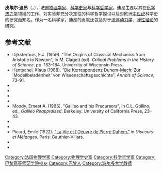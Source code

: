 {{noteTA
|G1=Math
|1=zh-hans:皮埃尔; zh-hant:皮耶;
|2=zh-hans:迪昂; zh-hant:杜漢;
|3=zh-hans:蒯因; zh-hant:奎因;
}}
{{Infobox philosopher
|name             = 皮埃尔·迪昂
|image            = Pierre Duhem.jpg
|birth_name       = Pierre Maurice Marie Duhem
|birth_date       = {{birth date|1861|6|9|df=y}}
|birth_place      = [[法国|法国]][[巴黎|巴黎]]
|death_date       = {{death date and age|1916|9|14|1861|6|9|df=y}}
|death_place      = [[法国|法国]][[卡布雷斯潘|卡布雷斯潘]]
|alma_mater       = [[巴黎高等师范学校|巴黎高等师范学校]]（1882年）
|region           = 西方哲学
|era              = [[19世纪哲学|19世纪哲学]]
|school_tradition = [[欧陆哲学|欧陆哲学]]<br>历史认识论<ref>Donald Broady, "The epistemological tradition in French sociology", 1996.</ref>
|main_interests   = [[物理学|物理学]]、[[科学哲学|科学哲学]]、[[科学史|科学史]]、[[认识论|认识论]]
|influences       = [[威廉·约翰·麦夸恩·兰金|威廉·兰金]]、[[约西亚·威拉德·吉布斯|威拉德·吉布斯]]、[[恩斯特·马赫|恩斯特·马赫]]<ref>John T. Blackmore, ''Ernst Mach: His Work, Life, and Influence'', 1972, p. 196.</ref>、[[布莱兹·帕斯卡|布莱兹·帕斯卡]]
|influenced       = [[Émile_Jouguet|Émile Jouguet]]、[[John_Worrall|John Worrall]]、[[托马斯·库恩|托马斯·库恩]]、[[Stanley_Jaki|Stanley Jaki]]、[[Stephen_Menn|Stephen Menn]]
|notable_ideas    = [[吉布斯－迪昂方程|吉布斯－迪昂方程]]、[[迪昂－蒯因论题|迪昂－蒯因论题]]、[[验证整体论|验证整体论]]
}}
'''皮埃尔·迪昂'''（{{lang-fr|Pierre Duhem}}，{{bd|1861年|6月9日|1916年|9月14日}}），法国[[物理学家|物理学家]]、[[科学史家|科学史家]]与[[科学哲学家|科学哲学家]]。迪昂主要以其在[[化学热力学|化学热力学]]领域的工作、对实验非充分决定性的科学哲学探讨以及对欧洲[[中世纪|中世纪]]科学史的研究而知名。作为一名科学家，迪昂的贡献还包括对于[[流体动力学|流体动力学]]、[[弹性_(物理学)|弹性理论]]的研究。

== 参考文献 ==
{{reflist}}
{{refbegin}}
*Dijksterhuis, E.J. (1959). "The Origins of Classical Mechanics from Aristotle to Newton", in M. Clagett (ed). ''Critical Problems in the History of Science'', pp. 163–184. University of Wisconsin Press.
*Hentschel, Klaus (1988). "Die Korrespondenz Duhem-[[Ernst_Mach|Mach]]: Zur 'Modellbeladenheit' von Wissenschaftsgeschichte", ''Annals of Science'', 73–91.
*{{cite book|last=Lowinger|first=Armand|title=The Methodology of Pierre Duhem|publisher=Columbia University Press|year=1941}}
*{{cite book|last=Martin|first=R. N. D.|title=Pierre Duhem: Philosophy and History in the Work of a Believing Physicist|year=1991|isbn=978-0-8126-9160-3}}
*{{Cite encyclopedia
| first = Donald G.
| last = Miller
| title = Pierre Duhem
| url = http://www.encyclopedia.com/topic/Pierre_Maurice_Marie_Duhem.aspx
| publisher = Scribner & American Council of Learned Societies
| isbn = 978-0-684-10114-9
| editor-last = Gillispie
| editor-first = Charles
| encyclopedia = [[Dictionary_of_Scientific_Biography|Dictionary of Scientific Biography]]
| volume = 3
| pages = 225–233
| location = New York
| year = 1970
| access-date = 2016-12-14
| archive-date = 2016-08-04
| archive-url = https://web.archive.org/web/20160804121723/http://www.encyclopedia.com/topic/Pierre_Maurice_Marie_Duhem.aspx
| dead-url = no
}}
*{{cite journal|last=Moody|first=Ernest A.|year=1951|title=Galileo and Avempace: The Dynamics of the Leaning Tower Experiment|url=https://archive.org/details/sim_journal-of-the-history-of-ideas_1951-06_12_3/page/375|journal=Journal of the History of Ideas|volume=12| pages=375–422|doi=10.2307/2707752}}
*Moody, Ernest A. (1966). "Galileo and his Precursors", in C.L. Gollino, ed., ''Galileo Reappraised''. Berkeley: University of California Press, 23–43.
*{{cite book|last=Martin|first=R. N. D.|title=Pierre Duhem: Philosophy and History in the Work of a Believing Physicist|year=1991|isbn=978-0-8126-9160-3}}
*{{Cite encyclopedia
| first = Paul
| last = Needham
| title = Pierre Duhem
| url = http://www.encyclopedia.com/topic/Pierre_Maurice_Marie_Duhem.aspx#2
| encyclopedia = Dictionary of Scientific Biography
| year = 2008
| access-date = 2016-12-14
| archive-date = 2016-08-04
| archive-url = https://web.archive.org/web/20160804121723/http://www.encyclopedia.com/topic/Pierre_Maurice_Marie_Duhem.aspx#2
| dead-url = no
}}
*Picard, Émile (1922). [https://archive.org/stream/discoursetmlan00picauoft#page/n15/mode/2up "La Vie et l'Oeuvre de Pierre Duhem,"] in ''Discours et Mélanges''. Paris: Gauthier-Villars.
*{{cite book|last=Stoffel|first=Jean-François|author2=Stanley L. Jaki|title=Pierre Duhem et ses Doctorands: Bibliographie de la Littérature Primaire et Secondaire|publisher=Centre Interfacultaire d'Étude en Histoire des Sciences|year=1996|pages=325|isbn=978-2-930175-00-3}}
*{{cite book|last=Stoffel|first=Jean-François|author2=Jean Ladrière|title=Le Phénoménalisme Problématique de Pierre Duhem|publisher=Classe des Lettres, Académie Royale de Belgique|location=Brussels|year=2002|pages=391|isbn=978-2-8031-0190-0}}
{{refend}}

{{科学哲学}}
{{Authority control}}

{{DEFAULTSORT: Duhem, Pierre}}
[[Category:法国物理学家|Category:法国物理学家]]
[[Category:物理学史家|Category:物理学史家]]
[[Category:科学哲学家|Category:科学哲学家]]
[[Category:巴黎高等师范学院校友|Category:巴黎高等师范学院校友]]
[[Category:巴黎人|Category:巴黎人]]
[[Category:波尔多大学教师|Category:波尔多大学教师]]